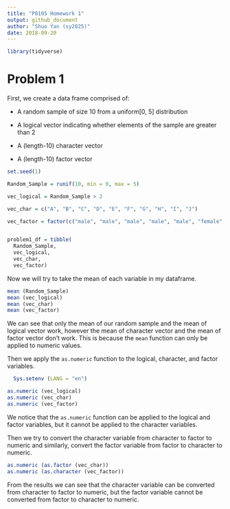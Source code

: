 ```yaml
---
title: "P8105 Homework 1"
output: github_document
author: "Shuo Yan (sy2825)"
date: 2018-09-20
---
```


```r
library(tidyverse)
```
# Problem 1

First, we create a data frame comprised of:

*   A random sample of size 10 from a uniform[0, 5] distribution

*   A logical vector indicating whether elements of the sample are greater than 2

*   A (length-10) character vector

*   A (length-10) factor vector

```r
set.seed(1)

Random_Sample = runif(10, min = 0, max = 5)

vec_logical = Random_Sample > 2

vec_char = c("A", "B", "C", "D", "E", "F", "G", "H", "I", "J")

vec_factor = factor(c("male", "male", "male", "male", "male", "female", "female", "female", "female", "female"))


problem1_df = tibble(
  Random_Sample,
  vec_logical,
  vec_char,
  vec_factor)
```

Now we will try to take the mean of each variable in my dataframe.

```r
mean (Random_Sample)
mean (vec_logical)
mean (vec_char)
mean (vec_factor)
```
We can see that only the mean of our random sample and the mean of logical vector work, however the mean of character vector and the mean of factor vector don't work. This is because the `mean` function can only be applied to numeric values.


Then we apply the `as.numeric` function to the logical, character, and factor variables.

```r
  Sys.setenv (LANG = "en")
```

```r
as.numeric (vec_logical)
as.numeric (vec_char)
as.numeric (vec_factor)
```

We notice that the `as.numeric` function can be applied to the logical and factor variables, but it cannot be applied to the character variables.

Then we try to convert the character variable from character to factor to numeric and similarly, convert the factor variable from factor to character to numeric. 

```r
as.numeric (as.factor (vec_char))
as.numeric (as.character (vec_factor))
```

From the results we can see that the character variable can be converted from character to factor to numeric, but the factor variable cannot be converted from factor to character to numeric. 


